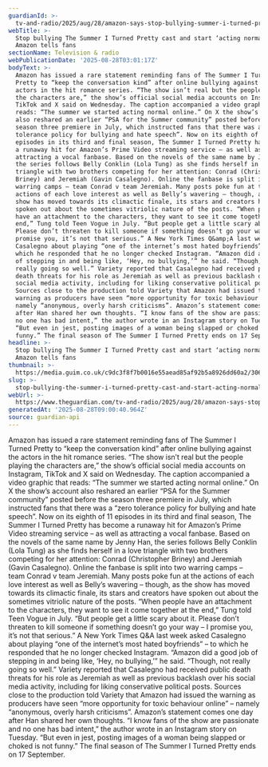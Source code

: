 ```yaml
---
guardianId: >-
  tv-and-radio/2025/aug/28/amazon-says-stop-bullying-summer-i-turned-pretty-cast-act-normal
webTitle: >-
  Stop bullying The Summer I Turned Pretty cast and start ‘acting normal’,
  Amazon tells fans
sectionName: Television & radio
webPublicationDate: '2025-08-28T03:01:17Z'
bodyText: >-
  Amazon has issued a rare statement reminding fans of The Summer I Turned
  Pretty to “keep the conversation kind” after online bullying against the
  actors in the hit romance series. “The show isn’t real but the people playing
  the characters are,” the show’s official social media accounts on Instagram,
  TikTok and X said on Wednesday. The caption accompanied a video graphic that
  reads: “The summer we started acting normal online.” On X the show’s account
  also reshared an earlier “PSA for the Summer community” posted before the
  season three premiere in July, which instructed fans that there was a “zero
  tolerance policy for bullying and hate speech”. Now on its eighth of 11
  episodes in its third and final season, The Summer I Turned Pretty has become
  a runaway hit for Amazon’s Prime Video streaming service – as well as
  attracting a vocal fanbase. Based on the novels of the same name by Jenny Han,
  the series follows Belly Conklin (Lola Tung) as she finds herself in a love
  triangle with two brothers competing for her attention: Conrad (Christopher
  Briney) and Jeremiah (Gavin Casalegno). Online the fanbase is split into two
  warring camps – team Conrad v team Jeremiah. Many posts poke fun at the
  actions of each love interest as well as Belly’s wavering – though, as the
  show has moved towards its climactic finale, its stars and creators have
  spoken out about the sometimes vitriolic nature of the posts. “When people
  have an attachment to the characters, they want to see it come together at the
  end,” Tung told Teen Vogue in July. “But people get a little scary about it.
  Please don’t threaten to kill someone if something doesn’t go your way – I
  promise you, it’s not that serious.” A New York Times Q&amp;A last week asked
  Casalegno about playing “one of the internet’s most hated boyfriends” – to
  which he responded that he no longer checked Instagram. “Amazon did a good job
  of stepping in and being like, ‘Hey, no bullying,’” he said. “Though, not
  really going so well.” Variety reported that Casalegno had received public
  death threats for his role as Jeremiah as well as previous backlash over his
  social media activity, including for liking conservative political posts.
  Sources close to the production told Variety that Amazon had issued the
  warning as producers have seen “more opportunity for toxic behaviour online” –
  namely “anonymous, overly harsh criticisms”. Amazon’s statement comes one day
  after Han shared her own thoughts. “I know fans of the show are passionate and
  no one has bad intent,” the author wrote in an Instagram story on Tuesday.
  “But even in jest, posting images of a woman being slapped or choked is not
  funny.” The final season of The Summer I Turned Pretty ends on 17 September.
headline: >-
  Stop bullying The Summer I Turned Pretty cast and start ‘acting normal’,
  Amazon tells fans
thumbnail: >-
  https://media.guim.co.uk/c9dc3f8f7b0016e55aead85af92b5a8926dd60a2/306_0_2500_2000/500.jpg
slug: >-
  stop-bullying-the-summer-i-turned-pretty-cast-and-start-acting-normal-amazon-tells-fans
webUrl: >-
  https://www.theguardian.com/tv-and-radio/2025/aug/28/amazon-says-stop-bullying-summer-i-turned-pretty-cast-act-normal
generatedAt: '2025-08-28T09:00:40.964Z'
source: guardian-api
---
```

Amazon has issued a rare statement reminding fans of The Summer I Turned Pretty to “keep the conversation kind” after online bullying against the actors in the hit romance series. “The show isn’t real but the people playing the characters are,” the show’s official social media accounts on Instagram, TikTok and X said on Wednesday. The caption accompanied a video graphic that reads: “The summer we started acting normal online.” On X the show’s account also reshared an earlier “PSA for the Summer community” posted before the season three premiere in July, which instructed fans that there was a “zero tolerance policy for bullying and hate speech”. Now on its eighth of 11 episodes in its third and final season, The Summer I Turned Pretty has become a runaway hit for Amazon’s Prime Video streaming service – as well as attracting a vocal fanbase. Based on the novels of the same name by Jenny Han, the series follows Belly Conklin (Lola Tung) as she finds herself in a love triangle with two brothers competing for her attention: Conrad (Christopher Briney) and Jeremiah (Gavin Casalegno). Online the fanbase is split into two warring camps – team Conrad v team Jeremiah. Many posts poke fun at the actions of each love interest as well as Belly’s wavering – though, as the show has moved towards its climactic finale, its stars and creators have spoken out about the sometimes vitriolic nature of the posts. “When people have an attachment to the characters, they want to see it come together at the end,” Tung told Teen Vogue in July. “But people get a little scary about it. Please don’t threaten to kill someone if something doesn’t go your way – I promise you, it’s not that serious.” A New York Times Q&amp;A last week asked Casalegno about playing “one of the internet’s most hated boyfriends” – to which he responded that he no longer checked Instagram. “Amazon did a good job of stepping in and being like, ‘Hey, no bullying,’” he said. “Though, not really going so well.” Variety reported that Casalegno had received public death threats for his role as Jeremiah as well as previous backlash over his social media activity, including for liking conservative political posts. Sources close to the production told Variety that Amazon had issued the warning as producers have seen “more opportunity for toxic behaviour online” – namely “anonymous, overly harsh criticisms”. Amazon’s statement comes one day after Han shared her own thoughts. “I know fans of the show are passionate and no one has bad intent,” the author wrote in an Instagram story on Tuesday. “But even in jest, posting images of a woman being slapped or choked is not funny.” The final season of The Summer I Turned Pretty ends on 17 September.
